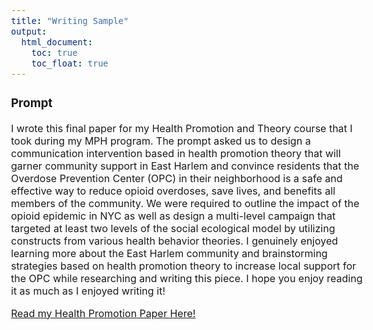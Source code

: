 ```yaml
---
title: "Writing Sample"
output: 
  html_document:
    toc: true
    toc_float: true
---
```

<style>
  body {
    font-size: 16px; /
  }
</style>

### Prompt
I wrote this final paper for my Health Promotion and Theory course that I took during my MPH program. The prompt asked us to design a communication intervention based in health promotion theory that will garner community support in East Harlem and convince residents that the Overdose Prevention Center (OPC) in their neighborhood is a safe and effective way to reduce opioid overdoses, save lives, and benefits all members of the community. We were required to outline the impact of the opioid epidemic in NYC as well as design a multi-level campaign that targeted at least two levels of the social ecological model by utilizing constructs from various health behavior theories. I genuinely enjoyed learning more about the East Harlem community and brainstorming strategies based on health promotion theory to increase local support for the OPC while researching and writing this piece. I hope you enjoy reading it as much as I enjoyed writing it!

[Read my Health Promotion Paper Here!](Health_Behavior_Theory.pdf)
